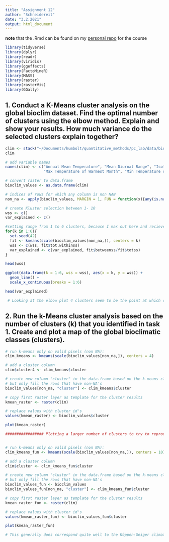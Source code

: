 ```yaml
---
title: "Assignment 12"
author: "Schneidereit"
date: "3.2.2021"
output: html_document
---
```


 **note** that the .Rmd can be found on my [personal repo](https://github.com/schneidereits/Quantitative_Methods_HU/tree/main/assignments) for the course

```r
library(tidyverse)
library(dplyr)
library(readr)
library(viridis)
library(ggeffects)
library(FactoMineR)
library(MASS)
library(raster)
library(rasterVis)
library(GGally)
```

## 1. Conduct a K-Means cluster analysis on the global bioclim dataset. Find the optimal number of clusters using the elbow method. Explain and show your results. How much variance do the selected clusters explain together? 

```r
clim <- stack("~/Documents/humbolt/quantitative_methods/pc_lab/data/bioclim.tif")
clim

# add variable names
names(clim) <- c("Annual Mean Temperature", "Mean Diurnal Range", "Isothermality", "Temperature Seasonality",
                 "Max Temperature of Warmest Month", "Min Temperature of Coldest Month", "Temperature Annual Range", "Mean Temperature of Wettest Quarter", "Mean Temperature of Driest Quarter", "Mean Temperature of Warmest Quarter", "Mean Temperature of Coldest Quarter", "Annual Precipitation", "Precipitation of Wettest Month", "Precipitation of Driest Month", "Precipitation Seasonality ", "Precipitation of Wettest Quarter", "Precipitation of Driest Quarter", "Precipitation of Warmest Quarter", "Precipitation of Coldest Quarter")

# convert raster to data.frame
bioclim_values <- as.data.frame(clim)

# indices of rows for which any column is non NAN
non_na <- apply(bioclim_values, MARGIN = 1, FUN = function(x){any(is.na(x)) == FALSE})

# create Kluster selection between 1- 10
wss <- c()
var_explained <- c()

#setting range from 1 to 6 clusters, because I max out here and recieve a warning message that I exceed the max stage steps
for(k in 1:6){
  set.seed(42)
  fit <- kmeans(scale(bioclim_values[non_na,]), centers = k)
  wss <- c(wss, fit$tot.withinss)
  var_explained <- c(var_explained, fit$betweenss/fit$totss)
}

head(wss)

ggplot(data.frame(k = 1:6, wss = wss), aes(x = k, y = wss)) +
  geom_line() +
  scale_x_continuous(breaks = 1:6)

head(var_explained)

 # Looking at the elbow plot 4 clusters seem to be the point at which sum of squared error decreases abruptly. When looking at the variation explained dataframe, it is seen that the selected clusteres explain 60.3% of the total variance


```

## 2. Run the k-Means cluster analysis based on the number of clusters (k) that you identified in task 1. Create and plot a map of the global bioclimatic classes (clusters).

```r

# run k-means only on valid pixels (non NA):
clim_kmeans <- kmeans(scale(bioclim_values[non_na,]), centers = 4) 

# add a cluster column
clim$cluster4 <- clim_kmeans$cluster

# create new column "cluster" in the data.frame based on the k-means clusters
# but only fill the rows that have non-NA's
bioclim_values[non_na, "cluster"] <- clim_kmeans$cluster

# copy first raster layer as template for the cluster results
kmean_raster <- raster(clim)

# replace values with cluster id's
values(kmean_raster) <- bioclim_values$cluster

plot(kmean_raster)

################# Plotting a larger number of clusters to try to reproduce the Köppen-Geiger climate classification map


# run k-means only on valid pixels (non NA):
clim_kmeans_fun <- kmeans(scale(bioclim_values[non_na,]), centers = 10) 

# add a cluster column
clim$cluster <- clim_kmeans_fun$cluster

# create new column "cluster" in the data.frame based on the k-means clusters
# but only fill the rows that have non-NA's
bioclim_values_fun <- bioclim_values
bioclim_values_fun[non_na, "cluster"] <- clim_kmeans_fun$cluster

# copy first raster layer as template for the cluster results
kmean_raster_fun <- raster(clim)

# replace values with cluster id's
values(kmean_raster_fun) <- bioclim_values_fun$cluster

plot(kmean_raster_fun)

# This generally does correspond quite well to the Köppen-Geiger climate classification map

```







